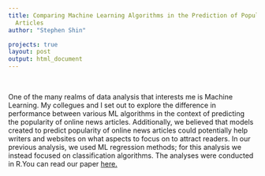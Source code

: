 ```yaml
---
title: Comparing Machine Learning Algorithms in the Prediction of Popularity of Online
  Articles
author: "Stephen Shin"

projects: true
layout: post
output: html_document
---
```


<br> 

One of the many realms of data analysis that interests me is Machine Learning. My collegues and I set out to explore the difference in performance between various ML algorithms in the context of predicting the popularity of online news articles. Additionally, we believed that models created to predict popularity of online news articles could potentially help writers and websites on what aspects to focus on to attract readers. In our previous analysis, we used ML regression methods; for this analysis we instead focused on classification algorithms. The analyses were conducted in R.You can read our paper <a href="https://steveshin31.github.io/Portfolio/assets/Machine%20Learning%20Classification%202.pdf">here.</a>
